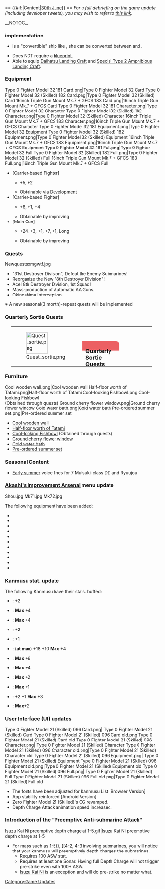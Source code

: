 <div style="float:right">{{Edit|Partials/Updates/2016_June_30th/Content}}</div><br>
== {{#if:{{{thread|}}}|Content|[[Thread:453608|30th June]]}} ==
''For a full debriefing on the game update (including developer tweets), you may wish to refer to [[Partials/Updates/2016_June_30th|this link]].''

__NOTOC__
=== {{ShipLink|Asashio/Kai Ni|link=Asashio Kai Ni}} implementation ===
{{SeasonalGallery|slideshow=true|Asashio/Kai Ni|Asashio/Kai Ni D}}
* {{ShipLink|Asashio/Kai Ni|link=Asashio Kai Ni}} is a "convertible" ship like {{ShipLink|Kasumi/Kai Ni|link=Kasumi Kai Ni}}, she can be converted between {{ShipLink|Asashio/Kai Ni D|link=Asashio Kai Ni D}} and {{ShipLink|Asashio/Kai Ni|link=Asashio Kai Ni}}.
* Does NOT require a [[Blueprint|blueprint]].
* Able to equip [[Daihatsu Landing Craft]] and [[Special Type 2 Amphibious Landing Craft]].
{{clear}}

=== Equipment ===
<gallery type="slideshow" widths="300" hideaddbutton="true">
Type 0 Fighter Model 32 181 Card.png|Type 0 Fighter Model 32 Card
Type 0 Fighter Model 32 (Skilled) 182 Card.png|Type 0 Fighter Model 32 (Skilled) Card
16inch Triple Gun Mount Mk.7 + GFCS 183 Card.png|16inch Triple Gun Mount Mk.7 + GFCS Card
Type 0 Fighter Model 32 181 Character.png|Type 0 Fighter Model 32 Character
Type 0 Fighter Model 32 (Skilled) 182 Character.png|Type 0 Fighter Model 32 (Skilled) Character
16inch Triple Gun Mount Mk.7 + GFCS 183 Character.png|16inch Triple Gun Mount Mk.7 + GFCS Character
Type 0 Fighter Model 32 181 Equipment.png|Type 0 Fighter Model 32 Equipment
Type 0 Fighter Model 32 (Skilled) 182 Equipment.png|Type 0 Fighter Model 32 (Skilled) Equipment
16inch Triple Gun Mount Mk.7 + GFCS 183 Equipment.png|16inch Triple Gun Mount Mk.7 + GFCS Equipment
Type 0 Fighter Model 32 181 Full.png|Type 0 Fighter Model 32 Full
Type 0 Fighter Model 32 (Skilled) 182 Full.png|Type 0 Fighter Model 32 (Skilled) Full
16inch Triple Gun Mount Mk.7 + GFCS 183 Full.png|16inch Triple Gun Mount Mk.7 + GFCS Full
</gallery>
* [Carrier-based Fighter] {{LinkImageTooltip|Type 0 Fighter Model 32|Type 0 Fighter Model 32 181 Card.png‎‎}}
** {{Template:AA}} +5, {{Template:Evasion}} +2
** Obtainable via [[Development]]
* [Carrier-based Fighter] {{LinkImageTooltip|Type 0 Fighter Model 32 (Skilled)|‎‎Type 0 Fighter Model 32 (Skilled) 182 Card.png}}
** {{Template:AA}} +8, {{Template:Hit}} +1, {{Template:Evasion}} +4
** Obtainable by improving {{LinkImageTooltip|Type 0 Fighter Model 21 (Skilled)|Type 0 Fighter Model 21 (Skilled) 096 Card.png‎‎}}
* [Main Gun] {{LinkImageTooltip|16inch Triple Gun Mount Mk.7 + GFCS|16inch Triple Gun Mount Mk.7 + GFCS 183 Card.png}}
** {{Template:Firepower}} +24, {{Template:AA}} +3, {{Template:Armor}} +1, {{Template:Hit}} +7, {{Template:Evasion}} +1, {{Template:Range}} Long
** Obtainable by improving {{LinkImageTooltip|16inch Triple Gun Mount Mk.7|16inch Triple Gun Mount Mk.7 161 Card.png}}
{{clear}}

=== Quests ===
<gallery type="slideshow" widths="300" hideaddbutton="true">
Newquestsomgwtf.jpg
</gallery>
* "31st Destroyer Division", Defeat the Enemy Submarines!
* Reorganize the New "8th Destroyer Division"!
* Ace! 8th Destroyer Division, 1st Squad!
* Mass-production of Automatic AA Guns.
* Okinoshima Interception<br>
※ A new seasonal(3 month)-repeat quests will be implemented
{{QuestList|
{{Quest
|ID = A70
|Title_JP = 新編「第八駆逐隊」を再編成せよ！
|Title_EN = Reorganise the New 8th Destroyer Division!
|Requirements = Have {{ShipLink|Asashio/Kai Ni|link=Asashio Kai Ni}} as flagship, {{ShipLink|Michishio|link=Michishio}}, {{ShipLink|Ooshio|link=Ooshio}} and {{ShipLink|Arashio|link=Arashio}} in your fleet.<br>
※ doesn't have to be the main fleet
|Rewards_RSC = 200 / 200 / 0 / 0
|Rewards_Items = [[File:Development material.png|30px|link=Construction]] X 3
|Note = Requires: [[Quests#B20|B20]]
}}
{{Quest
|ID = A71
|Title_JP = 精鋭！第八第一小隊！
|Title_EN = Elite! DesDiv 8, 1st platoon!
|Requirements = Have fleet with {{ShipLink|Asashio/Kai Ni D|link=Asashio Kai Ni D}} and {{ShipLink|Ooshio/Kai Ni|link=Ooshio Kai Ni}}.<br>
※ doesn't have to be the main fleet
|Rewards_RSC = 250 / 250 / 0 / 0
|Rewards_Items = [[File:Improvement Materials.png|30px|link=Akashi's_Improvement_Arsenal]] X 3 [[File:Food supply ship mamiya.png|30px|link=Fatigue]][[Glossary#Food_supply_ship_Mamiya|"Mamiya"]] X 1
|Note = Requires: ???
}}
{{Quest
|ID = B72
|Title_JP = 「第三十一戦隊」敵潜を制圧せよ！
|Title_EN = 31st Cruiser Division, suppress the enemy submarines!
|Requirements = Sortie a fleet with {{ShipLink|Isuzu/Kai Ni|link=Isuzu Kai Ni}} as flagship, {{ShipLink|Satsuki/Kai Ni|link=Satsuki Kai Ni}}, {{ShipLink|Uzuki/Kai|link=Uzuki Kai}}, and three wildcards to [[1-6|World 1-6]] and reach the goal point '''twice'''.
|Rewards_RSC = 310 / 310 / 0 / 310
|Rewards_Items = [[File:Improvement material.png|30px|link=Akashi's Improvement Arsenal]] X 2<br>[[File:Type 3 Active Sonar 047 Card.png|30px|link=Type 3 Active Sonar]][[Type 3 Active Sonar]]
|Note = Requires: [[Quests#Bw5|Bw5]], [[#A66|A66]]<br />Unlocks: [[Quests#A71|A71]]
}}
{{Quest
|ID = B73
|Title_JP = 新編「第八駆逐隊」出撃せよ！
|Title_EN = New 8th Destroyer Division, sortie!
|Requirements = Sortie a fleet with {{ShipLink|Asashio/Kai Ni|link=Asashio Kai Ni}}/{{ShipLink|Asashio/Kai Ni D|link=Asashio Kai Ni D}} as flagship, {{ShipLink|Michishio|link=Michishio}}, {{ShipLink|Ooshio|link=Ooshio}}, {{ShipLink|Arashio|link=Arashio}}, and two wildcards to [[1-6|World 1-6]] and reach the goal point.
|Rewards_RSC = 400 / 400 / 0 / 0
|Rewards_Items = [[File:Searchlight_074_Card.png|30px|link=Searchlight]][[Searchlight]]<br>[[File:Daihatsu_Landing_Craft_068_Card.png|30px|link=Daihatsu Landing Craft]][[Daihatsu Landing Craft]]
|Note = Requires: ???
}}
{{Quest
|ID = B74
|Title_JP = 精鋭「八駆第一小隊」対潜哨戒！
|Title_EN = Elite "DesDiv 8 team 1" anti-submarine patrol
|Requirements = Sortie to 1-5 with {{ShipLink|Asashio/Kai Ni D|link=Asashio Kai Ni D}} and {{ShipLink|Ooshio/Kai Ni|link=Ooshio Kai Ni}} and any two other ships. There are no flagship preferential treatment.
|Rewards_RSC = 0 / 800 / 0 / 200
|Rewards_Items =  [[File:Improvement Materials.png|30px|link=Akashi's_Improvement_Arsenal]] X 4 {{ItemStack|item={{EquipmentCardKai|Type 4 Passive Sonar|size=50px}}|text=x1}}
|Note = Requires: [[Quests#A71|A71]]
}}
{{Quest
|ID = F34
|Title_JP = 対空機銃量産
|Title_EN = Anti-Air Gun Mass Production
|Requirements = Scrap [[List of Anti-Air Guns by stats|Anti-Air Guns]] '''six''' times.
|Rewards_RSC = 0 / 100 / 0 / 200
|Rewards_Items = [[File:Improvement Materials.png|30px|link=Akashi's_Improvement_Arsenal]] X 1 [[File:Development material.png|30px|link=Construction]] X 2
|Note = '''Weekly Quest'''<br>Requires: [[Quests#Bd2|Bd2]], [[Quests#F18|F18]]
}}
{{Quest
|ID = SB12
|Use_ID = F1
|Title_JP = 初夏の整理整頓
|Title_EN = Early Summer Cleanup
|Requirements = Scrap 5 equipments
|Rewards_RSC = 0 / 0 / 200 / 200
|Rewards_Items = [[File:Combat Provisions.png|30px|link=Combat Provisions]] X 1 and ''Cool looking fishbowl furniture'' X 1
|Note = Unlock requirement still unknown
}}
}}

=== Quarterly Sortie Quests ===
<div style="width:100%;margin:20px;">
{| width="100%"
| style="width:50px;" |[[File:Quest sortie.png|70px]]
|<div style="background: #EC6063; width: 50%; height: 20px; padding: 5px 0px 5px 10px; border-top-right-radius: 10px;"><font size="4">'''Quarterly Sortie Quests'''</font></div>
|}
</div>
<div style="position: relative; max-width: 1200px; margin: 10px;">
{{QuestList|
{{Quest
|ID = Bq1
|Title_JP = 沖ノ島海域迎撃戦
|Title_EN = Okinoshima Sea Counter Attack
|Requirements = Win via S ranking boss of 2-4 two times with any formation.
|Rewards_RSC = 800 / 800 / 800 / 0
|Rewards_Items = [[File:Food supply ship mamiya.png|30px|link=Fatigue]][[Glossary#Food_supply_ship_Mamiya|"Mamiya"]] X 1 [[File:Improvement material.png|30px|link=Akashi's Improvement Arsenal]] X 5
|Note = Requires: [[Quests#B19|B19]]
}}
}}
</div>
{{clear}}
=== Furniture ===
<gallery type="slideshow" widths="300" hideaddbutton="true">
Cool wooden wall.png|Cool wooden wall{{new}}
Half-floor worth of Tatami.png|Half-floor worth of Tatami{{new}}
Cool-looking Fishbowl.png|Cool-looking Fishbowl{{new}} <br>(Obtained through quests)
Ground cherry flower window.png|Ground cherry flower window
Cold water bath.png|Cold water bath
Pre-ordered summer set.png|Pre-ordered summer set
</gallery>
* [[Furniture/Wall#Cool_wooden_wall|Cool wooden wall]] {{new}}
* [[Furniture/Floor#Half-floor_worth_of_Tatami|Half-floor worth of Tatami]] {{new}}
* [[Furniture/Chest#Cool-looking_Fishbowl|Cool-looking Fishbowl]] {{new}} (Obtained through quests)
* [[Furniture/Window#Ground_cherry_flower_window|Ground cherry flower window]]
* [[Furniture/Desk#Cold_water_bath|Cold water bath]]
* [[Furniture/Chest#Pre-ordered_summer_set|Pre-ordered summer set]]
{{clear}}
=== Seasonal Content ===
* [[Seasonal/Early_Summer_2016|Early summer]] voice lines for 7 Mutsuki-class DD and Ryuujou
=== [[Akashi's Improvement Arsenal]] menu update ===
<gallery type="slideshow" widths="300" hideaddbutton="true">
Shou.jpg
Mk71.jpg
Mk72.jpg
</gallery>
The following equipment have been added:
* {{LinkImageTooltip|Prototype 61cm Sextuple (Oxygen) Torpedo Mount|Prototype 61cm Sextuple (Oxygen) Torpedo Mount 179 Card.png}}
* {{LinkImageTooltip|16inch Triple Gun Mount Mk.7|16inch Triple Gun Mount Mk.7 161 Card.png}}
* {{LinkImageTooltip|16inch Triple Gun Mount Mk.7 + GFCS|16inch Triple Gun Mount Mk.7 + GFCS 183 Card.png}}
* {{LinkImageTooltip|Type 96 Fighter|Type 96 Fighter 019 Card.png}}
* {{LinkImageTooltip|Type 0 Fighter Model 21|Type 0 Fighter Model 21 020 Card.png}}
* {{LinkImageTooltip|Type 0 Fighter Model 21 (Skilled)‎‎|Type 0 Fighter Model 21 (Skilled)‎‎ 096 Card.png}}
* {{LinkImageTooltip|Type 0 Fighter Model 32|Type 0 Fighter Model 32 181‎‎ Card.png‎‎}}
* {{LinkImageTooltip|Type 0 Fighter Model 32 (Skilled)|Type 0 Fighter Model 32 (Skilled) 182‎‎ Card.png‎‎}}
* {{LinkImageTooltip|Type 0 Fighter Model 52‎‎|Type 0 Fighter Model 52 021 Card.png}}
* {{LinkImageTooltip|Type 0 Fighter Model 52‎‎ (Skilled)|Type 0 Fighter Model 52 (Skilled) 152 Card.png}}
* {{LinkImageTooltip|Zero Fighter Model 52C (601 Air Group)‎‎|Zero Fighter Model 52C (601 Air Group) 109 Card.png}}
{{clear}}

=== Kanmusu stat. update ===
The following Kanmusu have their stats. buffed:
* {{ShipLink|Ayanami/Kai Ni|link=Ayanami Kai Ni}}: {{Template:Firepower}} +2
* {{ShipLink|Hamakaze/Kai|link=Hamakaze Kai}}: {{Template:ASW}} '''Max''' +4
* {{ShipLink|Harukaze/Kai|link=Harukaze Kai}}: {{Template:ASW}} '''Max''' +4
* {{ShipLink|Hatsuharu/Kai Ni|link=Hatsuharu Kai Ni}}: {{Template:Firepower}} +2
* {{ShipLink|Hatsushimo/Kai Ni|link=Hatsushimo Kai Ni}}: {{Template:Firepower}} +1
* {{ShipLink|Isokaze/Kai|link=Isokaze Kai}}: {{Template:Luck}} ('''at max''') +18  {{Template:LOS}}+10 {{Template:ASW}} '''Max''' +4
* {{ShipLink|Kamikaze/Kai|link=Kamikaze Kai}}: {{Template:ASW}} '''Max''' +6
* {{ShipLink|Maikaze/Kai|link=Maikaze Kai}}: {{Template:ASW}} '''Max''' +4
* {{ShipLink|Shigure/Kai Ni|link=Shigure Kai Ni}}: {{Template:ASW}} '''Max''' +2
* {{ShipLink|Tanikaze/Kai|link=Tanikaze Kai}}: {{Template:ASW}} '''Max''' +1
* {{ShipLink|Ushio/Kai Ni|link=Ushio Kai Ni}}: {{Template:Firepower}} +2   {{Template:Evasion}}+1 {{Template:ASW}} '''Max''' +3
* {{ShipLink|Uzuki/Kai|link=Uzuki Kai}}: {{Template:ASW}} '''Max'''+2

=== User Interface (UI) updates ===
<gallery type="slideshow" widths="300" hideaddbutton="true">
Type 0 Fighter Model 21 (Skilled)‎‎ 096 Card.png|{{new}} Type 0 Fighter Model 21 (Skilled)‎‎ Card
Type 0 Fighter Model 21 (Skilled)‎‎ 096 Card old.png|Type 0 Fighter Model 21 (Skilled)‎‎ Card old
Type 0 Fighter Model 21 (Skilled)‎‎ 096 Character.png|{{new}} Type 0 Fighter Model 21 (Skilled)‎‎ Character
Type 0 Fighter Model 21 (Skilled)‎‎ 096 Character old.png|Type 0 Fighter Model 21 (Skilled)‎‎ Character old
Type 0 Fighter Model 21 (Skilled)‎‎ 096 Equipment.png|{{new}} Type 0 Fighter Model 21 (Skilled)‎‎ Equipment
Type 0 Fighter Model 21 (Skilled)‎‎ 096 Equipment old.png|Type 0 Fighter Model 21 (Skilled)‎‎ Equipment old
Type 0 Fighter Model 21 (Skilled)‎‎ 096 Full.png|{{new}} Type 0 Fighter Model 21 (Skilled)‎‎ Full
Type 0 Fighter Model 21 (Skilled)‎‎ 096 Full old.png|Type 0 Fighter Model 21 (Skilled)‎‎ Full old
</gallery>
* The fonts have been adjusted for Kanmusu List [Browser Version]
* App stability reinforced [Android Version]
* Zero Fighter Model 21 (Skilled)'s CG revamped.
* Depth Charge Attack animation speed increased.
{{clear}}
=== Introduction of the "Preemptive Anti-submarine Attack" ===
<gallery type="slideshow" widths="300" hideaddbutton="true">
Isuzu Kai Ni preemptive depth charge at 1-5.gif|Isuzu Kai Ni preemptive depth charge at 1-5
</gallery>
* For maps such as [[1-5}}, [[4-2]], [[4-3]] involving submarines, you will notice that your kanmusu will preemptively depth charges the submarines.
** Requires 100 ASW stat.
** Requires at least one Sonar. Having full Depth Charge will not trigger pre-strike even with 100+ ASW.
** [[Isuzu Kai Ni]] is an exception and will do pre-strike no matter what.
{{clear}}<noinclude>
[[Category:Game Updates]]</noinclude>
